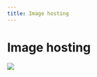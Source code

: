 ```yaml
---
title: Image hosting
---
```


# Image hosting


![](https://raw.githubusercontent.com/susuyan/media/main/wiki.susuyan/2025-05/avatar_rabbit.png)